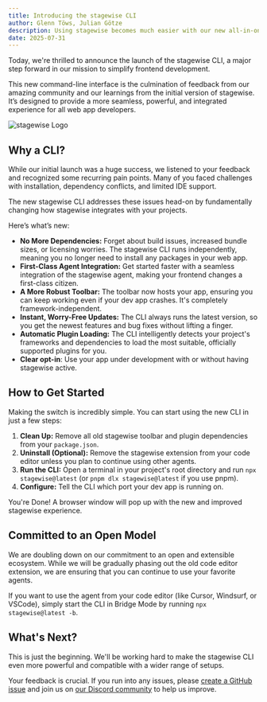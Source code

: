 ```yaml
---
title: Introducing the stagewise CLI
author: Glenn Töws, Julian Götze
description: Using stagewise becomes much easier with our new all-in-one CLI
date: 2025-07-31
---
```

 
Today, we're thrilled to announce the launch of the stagewise CLI, a major step forward in our mission to simplify frontend development.

This new command-line interface is the culmination of feedback from our amazing community and our learnings from the initial version of stagewise. It’s designed to provide a more seamless, powerful, and integrated experience for all web app developers.

![stagewise Logo](/assets/news/introducing-the-stagewise-cli/title.png)

## Why a CLI?

While our initial launch was a huge success, we listened to your feedback and recognized some recurring pain points. Many of you faced challenges with installation, dependency conflicts, and limited IDE support.

The new stagewise CLI addresses these issues head-on by fundamentally changing how stagewise integrates with your projects.

Here’s what’s new:

- **No More Dependencies:** Forget about build issues, increased bundle sizes, or licensing worries. The stagewise CLI runs independently, meaning you no longer need to install any packages in your web app.
- **First-Class Agent Integration:** Get started faster with a seamless integration of the stagewise agent, making your frontend changes a first-class citizen.
- **A More Robust Toolbar:** The toolbar now hosts your app, ensuring you can keep working even if your dev app crashes. It's completely framework-independent.
- **Instant, Worry-Free Updates:** The CLI always runs the latest version, so you get the newest features and bug fixes without lifting a finger.
- **Automatic Plugin Loading:** The CLI intelligently detects your project's frameworks and dependencies to load the most suitable, officially supported plugins for you.
- **Clear opt-in**: Use your app under development with or without having stagewise active.


## How to Get Started

Making the switch is incredibly simple. You can start using the new CLI in just a few steps:

1. **Clean Up:** Remove all old stagewise toolbar and plugin dependencies from your `package.json`.
2. **Uninstall (Optional):** Remove the stagewise extension from your code editor unless you plan to continue using other agents.
3. **Run the CLI:** Open a terminal in your project's root directory and run `npx stagewise@latest` (or `pnpm dlx stagewise@latest` if you use pnpm).
4. **Configure:** Tell the CLI which port your dev app is running on.

You're Done! A browser window will pop up with the new and improved stagewise experience.


## Committed to an Open Model

We are doubling down on our commitment to an open and extensible ecosystem. While we will be gradually phasing out the old code editor extension, we are ensuring that you can continue to use your favorite agents.

If you want to use the agent from your code editor (like Cursor, Windsurf, or VSCode), simply start the CLI in Bridge Mode by running `npx stagewise@latest -b`.


## What's Next?

This is just the beginning. We'll be working hard to make the stagewise CLI even more powerful and compatible with a wider range of setups.

Your feedback is crucial. If you run into any issues, please [create a GitHub issue](https://github.com/stagewise-io/stagewise/issues) and join us on [our Discord community](https://discord.gg/DjMqMnUVCh) to help us improve.
